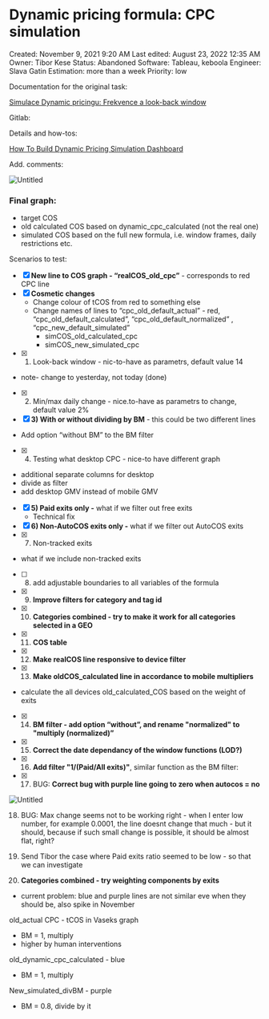 # Dynamic pricing formula: CPC simulation

Created: November 9, 2021 9:20 AM
Last edited: August 23, 2022 12:35 AM
Owner: Tibor Kese
Status: Abandoned
Software: Tableau, keboola
Engineer: Slava Gatin
Estimation: more than a week
Priority: low

Documentation for the original task:

[Simulace Dynamic pricingu: Frekvence a look-back window](https://www.notion.so/Simulace-Dynamic-pricingu-Frekvence-a-look-back-window-e53d6af4567240328729b30fab28c42e?pvs=21)

Gitlab:

[](https://gitlab.devklarka.cz/users/sign_in)

Details and how-tos:

[How To Build Dynamic Pricing Simulation Dashboard](https://www.notion.so/How-To-Build-Dynamic-Pricing-Simulation-Dashboard-d476ba756b034de580e96196ab9f07f7?pvs=21)

Add. comments:

![Untitled](Dynamic%20pricing%20formula%20CPC%20simulation%20e160746ba1254a4bb342f68cb1bdbab0/Untitled.png)

### Final graph:

- target COS
- old calculated COS based on dynamic_cpc_calculated (not the real one)
- simulated COS based on the full new formula, i.e. window frames, daily restrictions etc.

Scenarios to test:

- [x]  **New line to COS graph - “realCOS_old_cpc”** - corresponds to red CPC line
- [x]  **Cosmetic changes**
    - Change colour of tCOS from red to something else
    - Change names of lines to “cpc_old_default_actual” - red, “cpc_old_default_calculated”,  “cpc_old_default_normalized” , “cpc_new_default_simulated”
        - simCOS_old_calculated_cpc
        - simCOS_new_simulated_cpc
- [x]  1) Look-back window - nic-to-have as parametrs, default value 14
- note- change to yesterday, not today (done)
- [x]  2) Min/max daily change - nice.to-have as parametrs to change, default value 2%
- [x]  **3) With or without dividing by BM** - this could be two different lines
- Add option “without BM” to the BM filter
- [x]  4) Testing what desktop CPC - nice-to have different graph
- additional separate columns for desktop
- divide as filter
- add desktop GMV instead of mobile GMV
- [x]  **5) Paid exits only -** what if we filter out free exits
    - Technical fix
- [x]  **6) Non-AutoCOS exits only -** what if we filter out AutoCOS exits
- [x]  7) Non-tracked exits
- what if we include non-tracked exits
- [ ]  8) add adjustable boundaries to all variables of the formula
- [x]  9) **Improve filters for category and tag id**
- [x]  10) **Categories combined - try to make it work for all categories selected in a GEO**
- [x]  11) **COS table**
- [x]  12) **Make realCOS line responsive to device filter**
- [x]  13) **Make oldCOS_calculated line in accordance to mobile multipliers**
- calculate the all devices old_calculated_COS based on the weight of exits
- [x]  14) **BM filter - add option “without”, and rename "normalized" to "multiply (normalized)”**
- [x]  15) **Correct the date dependancy of the window functions (LOD?)**
- [x]  16) **Add filter "1/(Paid/All exits)"**, similar function as the BM filter:
- [x]  17) BUG: **Correct bug with purple line going to zero when autocos = no**

![Untitled](Dynamic%20pricing%20formula%20CPC%20simulation%20e160746ba1254a4bb342f68cb1bdbab0/Untitled%201.png)

18) BUG: Max change seems not to be working right - when I enter low number, for example 0.0001, the line doesnt change that much - but it should, because if such small change is possible, it should be almost flat, right?

19) Send Tibor the case where Paid exits ratio seemed to be low - so that we can investigate

20) **Categories combined - try weighting components by exits**

- current problem: blue and purple lines are not similar eve when they should be, also spike in November

old_actual CPC - tCOS in Vaseks graph

- BM = 1, multiply
- higher by human interventions

old_dynamic_cpc_calculated - blue

- BM = 1, multiply

New_simulated_divBM - purple

- BM = 0.8, divide by it